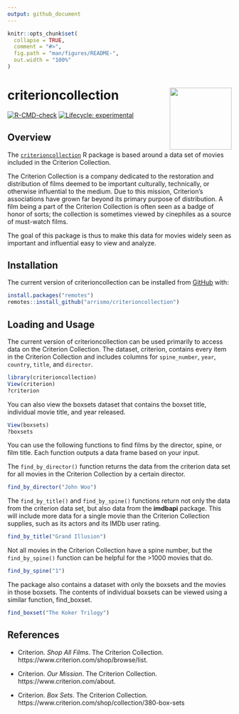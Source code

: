 ```yaml
---
output: github_document
---
```


<!-- README.md is generated from README.Rmd. Please edit that file -->

```r
knitr::opts_chunk$set(
  collapse = TRUE,
  comment = "#>",
  fig.path = "man/figures/README-",
  out.width = "100%"
)
```

# criterioncollection <img src = "man/figures/criterion_hex.png" align = "right" height = "139" />

<!-- badges: start -->
[![R-CMD-check](https://github.com/arrismo/CriterionCollection/workflows/R-CMD-check/badge.svg)](https://github.com/arrismo/CriterionCollection/actions)
[![Lifecycle: experimental](https://img.shields.io/badge/lifecycle-experimental-orange.svg)](https://lifecycle.r-lib.org/articles/stages.html#experimental)
<!-- badges: end -->

## Overview

The [`criterioncollection`](https://github.com/arrismo/criterioncollection) R package is based around a data set of movies included in the Criterion Collection.

The Criterion Collection is a company dedicated to the restoration and distribution of films deemed to be important culturally, technically, or otherwise influential to the medium. Due to this mission, Criterion's associations have grown far beyond its primary purpose of distribution. A film being a part of the Criterion Collection is often seen as a badge of honor of sorts; the collection is sometimes viewed by cinephiles as a source of must-watch films.

The goal of this package is thus to make this data for movies widely seen as important and influential easy to view and analyze.

## Installation

The current version of criterioncollection can be installed from [GitHub](https://github.com/) with:

``` r
install.packages("remotes")
remotes::install_github("arrismo/criterioncollection")
```

## Loading and Usage

The current version of criterioncollection can be used primarily to access data on the Criterion Collection. The dataset, criterion, contains every item in the Criterion Collection and includes columns for `spine_number`, `year`, `country`, `title`, and `director`.

```r
library(criterioncollection)
View(criterion)
?criterion
```

You can also view the boxsets dataset that contains the boxset title, individual movie title, and year released.
```r
View(boxsets)
?boxsets
```


You can use the following functions to find films by the director, spine, or film title. Each function outputs a data frame based on your input.

The `find_by_director()` function returns the data from the criterion data set for all movies in the Criterion Collection by a certain director.
```r
find_by_director("John Woo")
```

The `find_by_title()` and `find_by_spine()` functions return not only the data from the criterion data set, but also data from the **imdbapi** package. This will include more data for a single movie than the Criterion Collection supplies, such as its actors and its IMDb user rating.

```r
find_by_title("Grand Illusion")
```

Not all movies in the Criterion Collection have a spine number, but the `find_by_spine()` function can be helpful for the >1000 movies that do.

```r
find_by_spine("1")
```

The package also contains a dataset with only the boxsets and the movies in those boxsets. The contents of individual boxsets can be viewed using a similar function, find_boxset.
```r
find_boxset("The Koker Trilogy")
```


## References

* Criterion. _Shop All Films_. The Criterion Collection. https://www.criterion.com/shop/browse/list.

* Criterion. _Our Mission_. The Criterion Collection. https://www.criterion.com/about.

* Criterion. _Box Sets_. The Criterion Collection. 
https://www.criterion.com/shop/collection/380-box-sets


